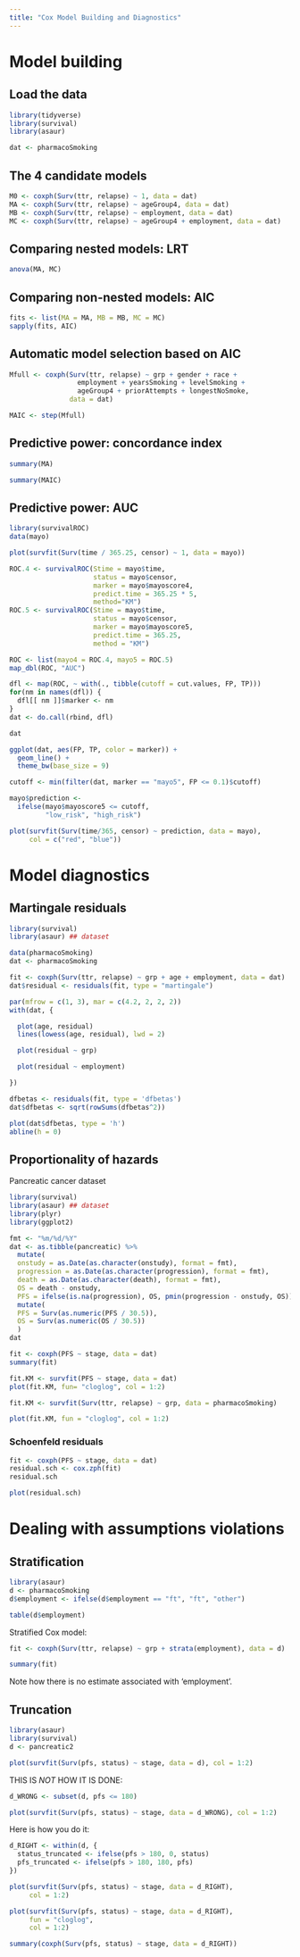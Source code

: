 ```yaml
---
title: "Cox Model Building and Diagnostics"
---
```


# Model building
## Load the data

```r
library(tidyverse)
library(survival)
library(asaur)

dat <- pharmacoSmoking
```

## The 4 candidate models
```r
M0 <- coxph(Surv(ttr, relapse) ~ 1, data = dat)
MA <- coxph(Surv(ttr, relapse) ~ ageGroup4, data = dat)
MB <- coxph(Surv(ttr, relapse) ~ employment, data = dat)
MC <- coxph(Surv(ttr, relapse) ~ ageGroup4 + employment, data = dat)
```

## Comparing nested models: LRT
```r
anova(MA, MC)
```

## Comparing non-nested models: AIC
```r
fits <- list(MA = MA, MB = MB, MC = MC)
sapply(fits, AIC)
```

## Automatic model selection based on AIC

```r
Mfull <- coxph(Surv(ttr, relapse) ~ grp + gender + race +
                 employment + yearsSmoking + levelSmoking +
                 ageGroup4 + priorAttempts + longestNoSmoke,
               data = dat)
```

```r
MAIC <- step(Mfull)
```

## Predictive power: concordance index

```r
summary(MA)
```

```r
summary(MAIC)
```

## Predictive power: AUC

```r
library(survivalROC)
data(mayo)
```

```r
plot(survfit(Surv(time / 365.25, censor) ~ 1, data = mayo))
```

```r
ROC.4 <- survivalROC(Stime = mayo$time,
                     status = mayo$censor,
                     marker = mayo$mayoscore4,
                     predict.time = 365.25 * 5,
                     method="KM")
ROC.5 <- survivalROC(Stime = mayo$time,
                     status = mayo$censor,
                     marker = mayo$mayoscore5,
                     predict.time = 365.25,
                     method = "KM")
```

```r
ROC <- list(mayo4 = ROC.4, mayo5 = ROC.5)
map_dbl(ROC, "AUC")
```

```r
dfl <- map(ROC, ~ with(., tibble(cutoff = cut.values, FP, TP)))
for(nm in names(dfl)) {
  dfl[[ nm ]]$marker <- nm
}
dat <- do.call(rbind, dfl)
```

```r
dat
```


```r
ggplot(dat, aes(FP, TP, color = marker)) +
  geom_line() +
  theme_bw(base_size = 9)
```

```r
cutoff <- min(filter(dat, marker == "mayo5", FP <= 0.1)$cutoff)
```

```r
mayo$prediction <-
  ifelse(mayo$mayoscore5 <= cutoff,
         "low_risk", "high_risk")
```

```r
plot(survfit(Surv(time/365, censor) ~ prediction, data = mayo),
     col = c("red", "blue"))
```

# Model diagnostics
## Martingale residuals

```r
library(survival)
library(asaur) ## dataset

data(pharmacoSmoking)
dat <- pharmacoSmoking
```

```r
fit <- coxph(Surv(ttr, relapse) ~ grp + age + employment, data = dat)
dat$residual <- residuals(fit, type = "martingale")
```

```r
par(mfrow = c(1, 3), mar = c(4.2, 2, 2, 2))
with(dat, {

  plot(age, residual)
  lines(lowess(age, residual), lwd = 2)

  plot(residual ~ grp)

  plot(residual ~ employment)

})
```

```r
dfbetas <- residuals(fit, type = 'dfbetas')
dat$dfbetas <- sqrt(rowSums(dfbetas^2))
```

```r
plot(dat$dfbetas, type = 'h')
abline(h = 0)
```

## Proportionality of hazards

Pancreatic cancer dataset
```r
library(survival)
library(asaur) ## dataset
library(plyr)
library(ggplot2)

fmt <- "%m/%d/%Y"
dat <- as.tibble(pancreatic) %>%
  mutate(
  onstudy = as.Date(as.character(onstudy), format = fmt),
  progression = as.Date(as.character(progression), format = fmt),
  death = as.Date(as.character(death), format = fmt),
  OS = death - onstudy,
  PFS = ifelse(is.na(progression), OS, pmin(progression - onstudy, OS))) %>%
  mutate(
  PFS = Surv(as.numeric(PFS / 30.5)),
  OS = Surv(as.numeric(OS / 30.5))
  )
dat
```

```r
fit <- coxph(PFS ~ stage, data = dat)
summary(fit)
```


```r
fit.KM <- survfit(PFS ~ stage, data = dat)
plot(fit.KM, fun= "cloglog", col = 1:2)
```


```r
fit.KM <- survfit(Surv(ttr, relapse) ~ grp, data = pharmacoSmoking)

plot(fit.KM, fun = "cloglog", col = 1:2)
```

### Schoenfeld residuals
```r
fit <- coxph(PFS ~ stage, data = dat)
residual.sch <- cox.zph(fit)
residual.sch
```


```r
plot(residual.sch)
```

# Dealing with assumptions violations

## Stratification

```r
library(asaur)
d <- pharmacoSmoking
d$employment <- ifelse(d$employment == "ft", "ft", "other")

table(d$employment)
```

Stratified Cox model:
```r
fit <- coxph(Surv(ttr, relapse) ~ grp + strata(employment), data = d)

summary(fit)
```

Note how there is no estimate associated with 'employment'.

## Truncation

```r
library(asaur)
library(survival)
d <- pancreatic2

plot(survfit(Surv(pfs, status) ~ stage, data = d), col = 1:2)
```

THIS IS *NOT* HOW IT IS DONE:
```r
d_WRONG <- subset(d, pfs <= 180)

plot(survfit(Surv(pfs, status) ~ stage, data = d_WRONG), col = 1:2)
```

Here is how you do it:
```r
d_RIGHT <- within(d, {
  status_truncated <- ifelse(pfs > 180, 0, status)
  pfs_truncated <- ifelse(pfs > 180, 180, pfs)
})
```

```r
plot(survfit(Surv(pfs, status) ~ stage, data = d_RIGHT),
     col = 1:2)
```

```r
plot(survfit(Surv(pfs, status) ~ stage, data = d_RIGHT),
     fun = "cloglog",
     col = 1:2)
```

```r
summary(coxph(Surv(pfs, status) ~ stage, data = d_RIGHT))
```
